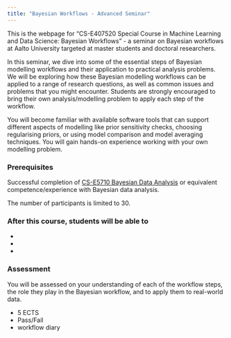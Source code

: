 ```yaml
---
title: "Bayesian Workflows - Advanced Seminar"
---
```


This is the webpage for "CS-E407520 Special Course in Machine Learning and Data Science: Bayesian Workflows" - a seminar on Bayesian workflows at Aalto University targeted at master students and doctoral researchers.

In this seminar, we dive into some of the essential steps of Bayesian modelling workflows and their application to practical analysis problems. We will be exploring how these Bayesian modelling workflows can be applied to a range of research questions, as well as common issues and problems that you might encounter. Students are strongly encouraged to bring their own analysis/modelling problem to apply each step of the workflow.

You will become familiar with available software tools that can support different aspects of modelling like prior sensitivity checks, choosing regularising priors, or using model comparison and model averaging techniques. You will gain hands-on experience working with your own modelling problem.

### Prerequisites

Successful completion of [CS-E5710 Bayesian Data Analysis](https://avehtari.github.io/BDA_course_Aalto/index.html) or equivalent competence/experience with Bayesian data analysis.

The number of participants is limited to 30.

### After this course, students will be able to 

- 
- 
- 

### Assessment

You will be assessed on your understanding of each of the workflow steps, the role they play in the Bayesian workflow, and to apply them to real-world data.

- 5 ECTS
- Pass/Fail
- workflow diary 
